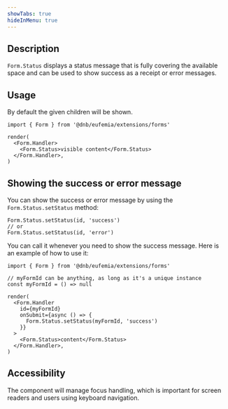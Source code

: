 ```yaml
---
showTabs: true
hideInMenu: true
---
```


## Description

`Form.Status` displays a status message that is fully covering the available space and can be used to show success as a receipt or error messages.

## Usage

By default the given children will be shown.

```tsx
import { Form } from '@dnb/eufemia/extensions/forms'

render(
  <Form.Handler>
    <Form.Status>visible content</Form.Status>
  </Form.Handler>,
)
```

## Showing the success or error message

You can show the success or error message by using the `Form.Status.setStatus` method:

```tsx
Form.Status.setStatus(id, 'success')
// or
Form.Status.setStatus(id, 'error')
```

You can call it whenever you need to show the success message. Here is an example of how to use it:

```tsx
import { Form } from '@dnb/eufemia/extensions/forms'

// myFormId can be anything, as long as it's a unique instance
const myFormId = () => null

render(
  <Form.Handler
    id={myFormId}
    onSubmit={async () => {
      Form.Status.setStatus(myFormId, 'success')
    }}
  >
    <Form.Status>content</Form.Status>
  </Form.Handler>,
)
```

## Accessibility

The component will manage focus handling, which is important for screen readers and users using keyboard navigation.
